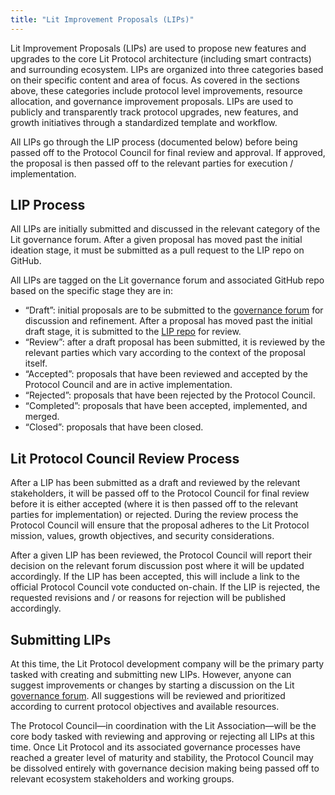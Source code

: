 ```yaml
---
title: "Lit Improvement Proposals (LIPs)"
---
```


Lit Improvement Proposals (LIPs) are used to propose new features and upgrades to the core Lit Protocol architecture (including smart contracts) and surrounding ecosystem. LIPs are organized into three categories based on their specific content and area of focus. As covered in the sections above, these categories include protocol level improvements, resource allocation, and governance improvement proposals. LIPs are used to publicly and transparently track protocol upgrades, new features, and growth initiatives through a standardized template and workflow.

All LIPs go through the LIP process (documented below) before being passed off to the Protocol Council for final review and approval. If approved, the proposal is then passed off to the relevant parties for execution / implementation. 

## LIP Process

All LIPs are initially submitted and discussed in the relevant category of the Lit governance forum. After a given proposal has moved past the initial ideation stage, it must be submitted as a pull request to the LIP repo on GitHub.

All LIPs are tagged on the Lit governance forum and associated GitHub repo based on the specific stage they are in:

- “Draft”: initial proposals are to be submitted to the [governance forum](https://litprotocol.discourse.group/) for discussion and refinement. After a proposal has moved past the initial draft stage, it is submitted to the [LIP repo](https://github.com/LIT-Protocol/Lit-Improvement-Proposals) for review.
- “Review”: after a draft proposal has been submitted, it is reviewed by the relevant parties which vary according to the context of the proposal itself.  
- “Accepted”: proposals that have been reviewed and accepted by the Protocol Council and are in active implementation.
- “Rejected”: proposals that have been rejected by the Protocol Council. 
- “Completed”: proposals that have been accepted, implemented, and merged.
- “Closed”: proposals that have been closed.

## Lit Protocol Council Review Process

After a LIP has been submitted as a draft and reviewed by the relevant stakeholders, it will be passed off to the Protocol Council for final review before it is either accepted (where it is then passed off to the relevant parties for implementation) or rejected. During the review process the Protocol Council will ensure that the proposal adheres to the Lit Protocol mission, values, growth objectives, and security considerations. 

After a given LIP has been reviewed, the Protocol Council will report their decision on the relevant forum discussion post where it will be updated accordingly. If the LIP has been accepted, this will include a link to the official Protocol Council vote conducted on-chain. If the LIP is rejected, the requested revisions and / or reasons for rejection will be published accordingly.

## Submitting LIPs

At this time, the Lit Protocol development company will be the primary party tasked with creating and submitting new LIPs. However, anyone can suggest improvements or changes by starting a discussion on the Lit [governance forum](https://litprotocol.discourse.group/). All suggestions will be reviewed and prioritized according to current protocol objectives and available resources.

The Protocol Council—in coordination with the Lit Association—will be the core body tasked with reviewing and approving or rejecting all LIPs at this time. Once Lit Protocol and its associated governance processes have reached a greater level of maturity and stability, the Protocol Council may be dissolved entirely with governance decision making being passed off to relevant ecosystem stakeholders and working groups. 


